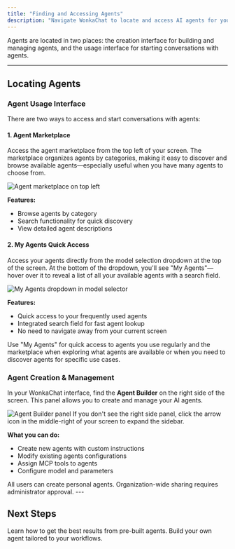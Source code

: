```yaml
---
title: "Finding and Accessing Agents"
description: "Navigate WonkaChat to locate and access AI agents for your workflows."
---
```


Agents are located in two places: the creation interface for building and managing agents, and the usage interface for starting conversations with agents.

---

## Locating Agents


### Agent Usage Interface

There are two ways to access and start conversations with agents:

#### 1. Agent Marketplace

Access the agent marketplace from the top left of your screen. The marketplace organizes agents by categories, making it easy to discover and browse available agents—especially useful when you have many agents to choose from.

<Frame caption="Agent marketplace location">
<img src="/images/agent-marketplace-location.png" alt="Agent marketplace on top left" />
</Frame>

**Features:**
- Browse agents by category
- Search functionality for quick discovery
- View detailed agent descriptions


#### 2. My Agents Quick Access

Access your agents directly from the model selection dropdown at the top of the screen. At the bottom of the dropdown, you'll see "My Agents"—hover over it to reveal a list of all your available agents with a search field.

<Frame caption="My Agents quick access in model selector">
<img src="/images/my-agents-dropdown.png" alt="My Agents dropdown in model selector" />
</Frame>

**Features:**
- Quick access to your frequently used agents
- Integrated search field for fast agent lookup
- No need to navigate away from your current screen

<Tip>
Use "My Agents" for quick access to agents you use regularly and the marketplace when exploring what agents are available or when you need to discover agents for specific use cases.
</Tip>

### Agent Creation & Management

In your WonkaChat interface, find the **Agent Builder** on the right side of the screen. This panel allows you to create and manage your AI agents.

<Frame caption="Agent Builder panel location">
<img src="/images/mcp-panel-location.png" alt="Agent Builder panel" />
</Frame>

<Tip>
If you don't see the right side panel, click the arrow icon in the middle-right of your screen to expand the sidebar.
</Tip>


**What you can do:**
- Create new agents with custom instructions
- Modify existing agents configurations
- Assign MCP tools to agents
- Configure model and parameters

<Check>
All users can create personal agents. Organization-wide sharing requires administrator approval.
</Check>
---

## Next Steps

<CardGroup cols={2}>
<Card title="Using Existing Agents" icon="play" href="/ai-agents/using-existing-agents">
Learn how to get the best results from pre-built agents.
</Card>

<Card title="Creating Your First Agent" icon="plus-circle" href="/ai-agents/creating-your-first-agent">
Build your own agent tailored to your workflows.
</Card>
</CardGroup>
